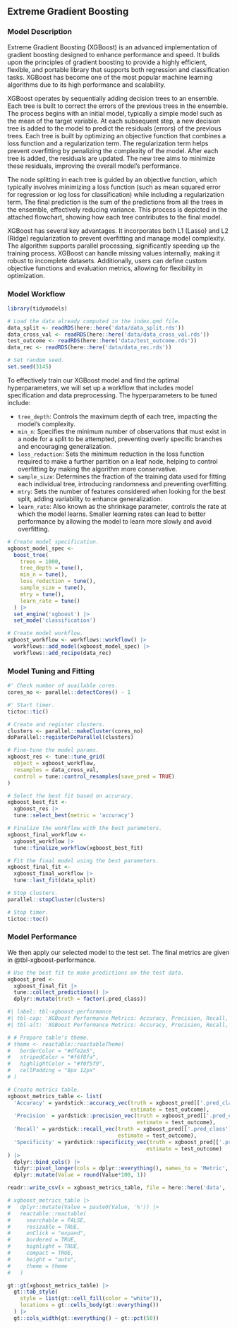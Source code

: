 ## Extreme Gradient Boosting

### Model Description

Extreme Gradient Boosting (XGBoost) is an advanced implementation of gradient boosting designed to enhance performance and speed. It builds upon the principles of gradient boosting to provide a highly efficient, flexible, and portable library that supports both regression and classification tasks. XGBoost has become one of the most popular machine learning algorithms due to its high performance and scalability.

XGBoost operates by sequentially adding decision trees to an ensemble. Each tree is built to correct the errors of the previous trees in the ensemble. The process begins with an initial model, typically a simple model such as the mean of the target variable. At each subsequent step, a new decision tree is added to the model to predict the residuals (errors) of the previous trees. Each tree is built by optimizing an objective function that combines a loss function and a regularization term. The regularization term helps prevent overfitting by penalizing the complexity of the model. After each tree is added, the residuals are updated. The new tree aims to minimize these residuals, improving the overall model's performance.

The node splitting in each tree is guided by an objective function, which typically involves minimizing a loss function (such as mean squared error for regression or log loss for classification) while including a regularization term. The final prediction is the sum of the predictions from all the trees in the ensemble, effectively reducing variance. This process is depicted in the attached flowchart, showing how each tree contributes to the final model.

XGBoost has several key advantages. It incorporates both L1 (Lasso) and L2 (Ridge) regularization to prevent overfitting and manage model complexity. The algorithm supports parallel processing, significantly speeding up the training process. XGBoost can handle missing values internally, making it robust to incomplete datasets. Additionally, users can define custom objective functions and evaluation metrics, allowing for flexibility in optimization.

### Model Workflow

```r

library(tidymodels)

# Load the data already computed in the index.qmd file.
data_split <- readRDS(here::here('data/data_split.rds'))
data_cross_val <- readRDS(here::here('data/data_cross_val.rds'))
test_outcome <- readRDS(here::here('data/test_outcome.rds'))
data_rec <- readRDS(here::here('data/data_rec.rds'))

# Set random seed.
set.seed(3145)

```

To effectively train our XGBoost model and find the optimal hyperparameters, we will set up a workflow that includes model specification and data preprocessing. The hyperparameters to be tuned include:

- `tree_depth`: Controls the maximum depth of each tree, impacting the model's complexity.
- `min_n`: Specifies the minimum number of observations that must exist in a node for a split to be attempted, preventing overly specific branches and encouraging generalization.
- `loss_reduction`: Sets the minimum reduction in the loss function required to make a further partition on a leaf node, helping to control overfitting by making the algorithm more conservative.
- `sample_size`: Determines the fraction of the training data used for fitting each individual tree, introducing randomness and preventing overfitting.
- `mtry`: Sets the number of features considered when looking for the best split, adding variability to enhance generalization.
- `learn_rate`: Also known as the shrinkage parameter, controls the rate at which the model learns. Smaller learning rates can lead to better performance by allowing the model to learn more slowly and avoid overfitting.

```r

# Create model specification.
xgboost_model_spec <- 
  boost_tree(
    trees = 1000,
    tree_depth = tune(), 
    min_n = tune(),
    loss_reduction = tune(),
    sample_size = tune(), 
    mtry = tune(),
    learn_rate = tune()
  ) |>
  set_engine('xgboost') |>
  set_mode('classification')

# Create model workflow.
xgboost_workflow <- workflows::workflow() |>
  workflows::add_model(xgboost_model_spec) |>
  workflows::add_recipe(data_rec)

```

### Model Tuning and Fitting


```r

#' Check number of available cores.
cores_no <- parallel::detectCores() - 1

#' Start timer.
tictoc::tic()

# Create and register clusters.
clusters <- parallel::makeCluster(cores_no)
doParallel::registerDoParallel(clusters)

# Fine-tune the model params.
xgboost_res <- tune::tune_grid(
  object = xgboost_workflow,
  resamples = data_cross_val,
  control = tune::control_resamples(save_pred = TRUE)
)

# Select the best fit based on accuracy.
xgboost_best_fit <- 
  xgboost_res |> 
  tune::select_best(metric = 'accuracy')

# Finalize the workflow with the best parameters.
xgboost_final_workflow <- 
  xgboost_workflow |>
  tune::finalize_workflow(xgboost_best_fit)

# Fit the final model using the best parameters.
xgboost_final_fit <- 
  xgboost_final_workflow |> 
  tune::last_fit(data_split)

# Stop clusters.
parallel::stopCluster(clusters)

# Stop timer.
tictoc::toc()

```

### Model Performance

We then apply our selected model to the test set. The final metrics are given in @tbl-xgboost-performance.

```r

# Use the best fit to make predictions on the test data.
xgboost_pred <- 
  xgboost_final_fit |> 
  tune::collect_predictions() |>
  dplyr::mutate(truth = factor(.pred_class))

```


```r
#| label: tbl-xgboost-performance
#| tbl-cap: 'XGBoost Performance Metrics: Accuracy, Precision, Recall, and Specificity.'
#| tbl-alt: 'XGBoost Performance Metrics: Accuracy, Precision, Recall, and Specificity.'

# # Prepare table's theme.
# theme <- reactable::reactableTheme(
#   borderColor = "#dfe2e5",
#   stripedColor = "#f6f8fa", 
#   highlightColor = "#f0f5f9",
#   cellPadding = "8px 12px"
# )

# Create metrics table.
xgboost_metrics_table <- list(
  'Accuracy' = yardstick::accuracy_vec(truth = xgboost_pred[['.pred_class']],
                                       estimate = test_outcome),
  'Precision' = yardstick::precision_vec(truth = xgboost_pred[['.pred_class']],
                                         estimate = test_outcome),
  'Recall' = yardstick::recall_vec(truth = xgboost_pred[['.pred_class']],
                                   estimate = test_outcome),
  'Specificity' = yardstick::specificity_vec(truth = xgboost_pred[['.pred_class']],
                                            estimate = test_outcome)
) |>
  dplyr::bind_cols() |>
  tidyr::pivot_longer(cols = dplyr::everything(), names_to = 'Metric', values_to = 'Value') |>
  dplyr::mutate(Value = round(Value*100, 1))

readr::write_csv(x = xgboost_metrics_table, file = here::here('data', 'xgboost-metrics.csv'))

# xgboost_metrics_table |>
#   dplyr::mutate(Value = paste0(Value, '%')) |>
#   reactable::reactable(
#     searchable = FALSE, 
#     resizable = TRUE,
#     onClick = "expand",
#     bordered = TRUE,
#     highlight = TRUE, 
#     compact = TRUE,
#     height = "auto",
#     theme = theme
#   )

gt::gt(xgboost_metrics_table) |>
  gt::tab_style(
    style = list(gt::cell_fill(color = "white")),
    locations = gt::cells_body(gt::everything())
  ) |>
  gt::cols_width(gt::everything() ~ gt::pct(50))

```